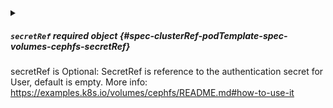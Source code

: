 

<PartialMonitors />


<PartialPath />


<PartialUser />


<PartialSecretFile />



<details className="config-field" data-expandable="true">
<summary>

##### `secretRef` <span className="config-field-required" data-required="false">required</span> <span className="config-field-type">object</span> <span className="config-field-default"></span> <span className="config-field-enum"></span> {#spec-clusterRef-podTemplate-spec-volumes-cephfs-secretRef}

secretRef is Optional: SecretRef is reference to the authentication secret for User, default is empty.
More info: https://examples.k8s.io/volumes/cephfs/README.md#how-to-use-it

</summary>

<PartialSecretRefreference />


</details>


<PartialReadOnly />
